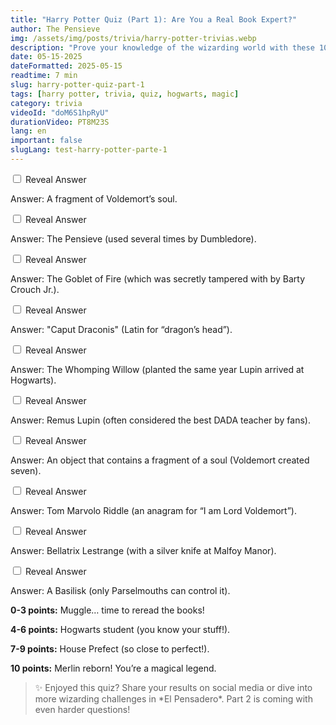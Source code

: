```yaml
---
title: "Harry Potter Quiz (Part 1): Are You a Real Book Expert?"
author: The Pensieve
img: /assets/img/posts/trivia/harry-potter-trivias.webp
description: "Prove your knowledge of the wizarding world with these 10 tricky questions. Can you spot all the hidden secrets of Hogwarts?"
date: 05-15-2025
dateFormatted: 2025-05-15
readtime: 7 min
slug: harry-potter-quiz-part-1
tags: [harry potter, trivia, quiz, hogwarts, magic]
category: trivia
videoId: "doM6S1hpRyU"
durationVideo: PT8M23S
lang: en
important: false
slugLang: test-harry-potter-parte-1
---
```



<Article>

<Section title="🧠 What’s inside Harry’s scar, besides Voldemort’s mark?">
  <input type="checkbox" id="question1" class="hidden peer" />
  <label for="question1" class="inline-block mt-2 bg-[#328952] hover:bg-[#928952] text-white px-4 py-2 rounded cursor-pointer transition-colors peer-checked:hidden">
    Reveal Answer
  </label>
  <div class="max-h-0 overflow-hidden peer-checked:max-h-96 peer-checked:py-2 transition-all duration-300">
    <p><span class="font-semibold text-[#928952] text-2xl">Answer:</span> A fragment of Voldemort’s soul.</p>
  </div>
</Section>

<Section title="🧠 What magical object lets you view memories?">
  <input type="checkbox" id="question2" class="hidden peer" />
  <label for="question2" class="inline-block mt-2 bg-[#328952] hover:bg-[#928952] text-white px-4 py-2 rounded cursor-pointer transition-colors peer-checked:hidden">
    Reveal Answer
  </label>
  <div class="max-h-0 overflow-hidden peer-checked:max-h-96 peer-checked:py-2 transition-all duration-300">
    <p><span class="font-semibold text-[#928952] text-2xl">Answer:</span> The Pensieve (used several times by Dumbledore).</p>
  </div>
</Section>

<Section title="🧠 What object selects the Triwizard Tournament champions?">
  <input type="checkbox" id="question3" class="hidden peer" />
  <label for="question3" class="inline-block mt-2 bg-[#328952] hover:bg-[#928952] text-white px-4 py-2 rounded cursor-pointer transition-colors peer-checked:hidden">
    Reveal Answer
  </label>
  <div class="max-h-0 overflow-hidden peer-checked:max-h-96 peer-checked:py-2 transition-all duration-300">
    <p><span class="font-semibold text-[#928952] text-2xl">Answer:</span> The Goblet of Fire (which was secretly tampered with by Barty Crouch Jr.).</p>
  </div>
</Section>

<Section title="🧠 What’s the password to Gryffindor’s common room in first year?">
  <input type="checkbox" id="question4" class="hidden peer" />
  <label for="question4" class="inline-block mt-2 bg-[#328952] hover:bg-[#928952] text-white px-4 py-2 rounded cursor-pointer transition-colors peer-checked:hidden">
    Reveal Answer
  </label>
  <div class="max-h-0 overflow-hidden peer-checked:max-h-96 peer-checked:py-2 transition-all duration-300">
    <p><span class="font-semibold text-[#928952] text-2xl">Answer:</span> "Caput Draconis" (Latin for “dragon’s head”).</p>
  </div>
</Section>

<Section title="🧠 What’s the name of the tree that attacks people at Hogwarts?">
  <input type="checkbox" id="question5" class="hidden peer" />
  <label for="question5" class="inline-block mt-2 bg-[#328952] hover:bg-[#928952] text-white px-4 py-2 rounded cursor-pointer transition-colors peer-checked:hidden">
    Reveal Answer
  </label>
  <div class="max-h-0 overflow-hidden peer-checked:max-h-96 peer-checked:py-2 transition-all duration-300">
    <p><span class="font-semibold text-[#928952] text-2xl">Answer:</span> The Whomping Willow (planted the same year Lupin arrived at Hogwarts).</p>
  </div>
</Section>

<Section title="🧠 Who teaches Defense Against the Dark Arts in Year 3?">
  <input type="checkbox" id="question6" class="hidden peer" />
  <label for="question6" class="inline-block mt-2 bg-[#328952] hover:bg-[#928952] text-white px-4 py-2 rounded cursor-pointer transition-colors peer-checked:hidden">
    Reveal Answer
  </label>
  <div class="max-h-0 overflow-hidden peer-checked:max-h-96 peer-checked:py-2 transition-all duration-300">
    <p><span class="font-semibold text-[#928952] text-2xl">Answer:</span> Remus Lupin (often considered the best DADA teacher by fans).</p>
  </div>
</Section>

<Section title="🧠 What is a Horcrux?">
  <input type="checkbox" id="question7" class="hidden peer" />
  <label for="question7" class="inline-block mt-2 bg-[#328952] hover:bg-[#928952] text-white px-4 py-2 rounded cursor-pointer transition-colors peer-checked:hidden">
    Reveal Answer
  </label>
  <div class="max-h-0 overflow-hidden peer-checked:max-h-96 peer-checked:py-2 transition-all duration-300">
    <p><span class="font-semibold text-[#928952] text-2xl">Answer:</span> An object that contains a fragment of a soul (Voldemort created seven).</p>
  </div>
</Section>

<Section title="🧠 What is Voldemort’s real name?">
  <input type="checkbox" id="question8" class="hidden peer" />
  <label for="question8" class="inline-block mt-2 bg-[#328952] hover:bg-[#928952] text-white px-4 py-2 rounded cursor-pointer transition-colors peer-checked:hidden">
    Reveal Answer
  </label>
  <div class="max-h-0 overflow-hidden peer-checked:max-h-96 peer-checked:py-2 transition-all duration-300">
    <p><span class="font-semibold text-[#928952] text-2xl">Answer:</span> Tom Marvolo Riddle (an anagram for “I am Lord Voldemort”).</p>
  </div>
</Section>

<Section title="🧠 Who kills Dobby?">
  <input type="checkbox" id="question9" class="hidden peer" />
  <label for="question9" class="inline-block mt-2 bg-[#328952] hover:bg-[#928952] text-white px-4 py-2 rounded cursor-pointer transition-colors peer-checked:hidden">
    Reveal Answer
  </label>
  <div class="max-h-0 overflow-hidden peer-checked:max-h-96 peer-checked:py-2 transition-all duration-300">
    <p><span class="font-semibold text-[#928952] text-2xl">Answer:</span> Bellatrix Lestrange (with a silver knife at Malfoy Manor).</p>
  </div>
</Section>

<Section title="🧠 What creature guards the entrance to the Chamber of Secrets?">
  <input type="checkbox" id="question10" class="hidden peer" />
  <label for="question10" class="inline-block mt-2 bg-[#328952] hover:bg-[#928952] text-white px-4 py-2 rounded cursor-pointer transition-colors peer-checked:hidden">
    Reveal Answer
  </label>
  <div class="max-h-0 overflow-hidden peer-checked:max-h-96 peer-checked:py-2 transition-all duration-300">
    <p><span class="font-semibold text-[#928952] text-2xl">Answer:</span> A Basilisk (only Parselmouths can control it).</p>
  </div>
</Section>

<Section title="📊 Quiz Results: How Much of a Wizard Are You?">
  <p><strong>0-3 points:</strong> Muggle… time to reread the books!</p>
  <p><strong>4-6 points:</strong> Hogwarts student (you know your stuff!).</p>
  <p><strong>7-9 points:</strong> House Prefect (so close to perfect!).</p>
  <p><strong>10 points:</strong> Merlin reborn! You’re a magical legend.</p>

  <blockquote class="mt-4">✨ Enjoyed this quiz? Share your results on social media or dive into more wizarding challenges in *El Pensadero*. Part 2 is coming with even harder questions!</blockquote>
</Section>

</Article>
